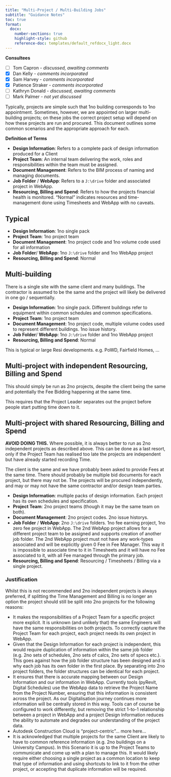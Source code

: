 ```yaml
---
title: "Multi-Project / Multi-Building Jobs"
subtitle: "Guidance Notes"
toc: true
format:
  docx:
    number-sections: true
    highlight-style: github
    reference-doc: templates/default_refdocx_light.docx
---
```


**Consultees**

- [ ] Tom Capron - *discussed, awaiting comments*
- [x] Dan Kelly - *comments incorporated*
- [x] Sam Harvey - *comments incorporated*
- [x] Patience Straker - *comments incorporated*
- [ ] Kathryn Donald - *discussed, awaiting comments*
- [ ] Mark Palmer - *not yet discussed*

Typically, projects are simple such that 1no building corresponds to 1no appointment.
Sometimes, however, we are appointed on larger multi-building projects; on these jobs the correct project setup will depend
on how these projects are run and procured. This document outlines some common scenarios and the
appropriate approach for each. 

**Definition of Terms**

- **Design Information**: Refers to a complete pack of design information produced for a Client
- **Project Team**: An internal team delivering the work, roles and responsibilities within the team must be assigned.
- **Document Management**: Refers to the BIM process of naming and managing documents. 
- **Job Folder** / **WebApp**: Refers to a `J:\drive` folder and associated project in WebApp.
- **Resourcing, Billing and Spend**: Refers to how the projects financial health is monitored. "Normal" indicates resources
  and time-management done using Timesheets and WebApp with no caveats. 
  

## Typical

- **Design Information**: 1no single pack
- **Project Team**:  1no project team
- **Document Management**: 1no project code and 1no volume code used for all information
- **Job Folder**/ **WebApp**: 1no `J:\drive` folder and 1no WebApp project
- **Resourcing, Billing and Spend**: Normal

## Multi-building

There is a single site with the same client and many buildings.
The contractor is assumed to be the same and the project will likely be delivered in one go / sequentially.

- **Design Information**: 1no single pack. Different buildings refer to equipment within common schedules and common specifications.
- **Project Team**:  1no project team
- **Document Management**: 1no project code, multiple volume codes used to represent different buildings. 1no issue history.
- **Job Folder**/ **WebApp**: 1no `J:\drive` folder and 1no WebApp project
- **Resourcing, Billing and Spend**: Normal

This is typical or large Resi developments.
e.g. PoWD, Fairfield Homes, ... 


## Multi-project with independent Resourcing, Billing and Spend

This should simply be run as 2no projects, despite the client being the same and potentially the Fee Bidding happening at the same time.

::: {.callout-tip}
This requires that the Project Leader separates out the project before people start putting time down to it. 
:::


## Multi-project with shared Resourcing, Billing and Spend

::: {.callout-warning}
**AVOID DOING THIS.**
Where possible, it is always better to run as 2no independent projects as described above.
This can be done as a last resort, only if the Project Team has realised too late the projects are independent but have already started recording Time.
:::

The client is the same and we have probably been asked to provide Fees at the same time.
There should probably be multiple bid documents for each project, but there may not be.
The projects will be procured independently, and may or may not have the same contractor and/or design team parties.

- **Design Information**: multiple packs of design information. Each project has its own schedules and specification.
- **Project Team**:  2no project teams (though it may be the same team on both).
- **Document Management**: 2no project codes. 2no issue historys.
- **Job Folder** / **WebApp**: 2no `J:\drive` folders. 1no fee earning project, 1no zero fee project in WebApp.
  The 2nd WebApp project allows for a different project team to be assigned and supports creation of another job folder.
  The 2nd WebApp project must not have any work-types associated and will be explicitly given 0 Fee in Fee Manager. 
  This way it is impossible to associate time to it in Timesheets and it will have no Fee associated to it, with all Fee managed through the primary job.
- **Resourcing, Billing and Spend**: Resourcing / Timesheets / Billing via a single project.

### Justification

Whilst this is not recommended and 2no independent projects is always preferred, if splitting the Time Management and Billing is no longer an option
the project should still be split into 2no projects for the following reasons:

- It makes the responsibilities of a Project Team for a specific project more explicit. It is unknown (and unlikely that) the same Engineers will have the 
  same responsibilities on both projects. To correctly capture the Project Team for each project, each project needs its own project in WebApp.
- Given that the Design Information for each project is independent, this would require duplication of information within the same job folder 
  (e.g. 2no sets of schedules, 2no sets of calcs, 2no sets of specs etc.). This goes against how the job folder structure has been designed and is why each job has 
  its own folder in the first place. By separating into 2no project folders, the folder structures can be identical for each project.
- It ensures that there is accurate mapping between our Design Information and our information in WebApp. Currently tools (pyRevit, Digital Schedules) use the
 WebApp data to retrieve the Project Name from the Project Number, ensuring that this information is consistent across the project. As our Digitalisation journey
 continues more information will be centrally stored in this way. Tools can of course be configured to work differently, but removing the strict 1-to-1 relationship
 between a project in WebApp and a project Design Information reduces the ability to automate and degrades our understanding of the project data.
- Autodesk Construction Cloud is "project-centric"... more here...
- It is acknowledged that multiple projects for the same Client are likely to have to common reference information (e.g. 2no buildings on a University Campus). In
  this Scenario it is up to the Project Teams to communicate and come up with a plan to manage this. It would likely require either choosing a single project as a common
  location to keep that type of information and using shortcuts to link to it from the other project, or accepting that duplicate information will be required.